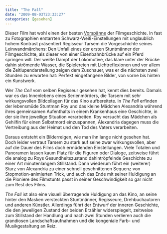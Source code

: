 ```yaml
---
title: "The Fall"
date: "2009-08-03T23:33:27"
categories: [gesehen]
---
```


Dieser Film hat wohl einen der besten [Vorspänne](http://www.artofthetitle.com/2009/01/09/the-fall/) der Filmgeschichte. In fast zu Fotographien erstarrten Schwarz-Weiß-Einstellungen mit unglaublich hohem Kontrast präsentiert Regisseur Tarsem die Vorgeschichte seines Leinwandmärchens: Den Unfall eines der ersten Stuntmänner der Filmgeschichte, als dieser von einer Eisenbahnbrücke auf ein Pferd springen will. Der weiße Dampf der Lokomotive, das klare unter der Brücke dahin strömende Wasser, die Spielereien mit Lichtreflexionen und vor allem die Zeitlupendarstellung zeigen dem Zuschauer, was er die nächsten zwei Stunden zu erwarten hat: Perfekt eingefangene Bilder, von vorne bis hinten ein Kunstwerk.

Wer *The Cell* vom selben Regisseur gesehen hat, kennt dies bereits. Damals war es das Innenlebens eines Serienmörders, die Tarsem mit sehr wirkungsvollen Bildcollagen für das Kino aufbereitete. In *The Fall* erfinden der lebensmüde Stuntman Roy und das kleine Mädchen Alexandria während ihres gemeinsamen Aufenthalts in einem Krankenhaus eine Geschichte, in der sie ihre jeweilige Situation verarbeiten. Roy versucht das Mädchen als Gehilfin für einen Selbstmord einzuspannen, Alexandria dagegen muss die Vertreibung aus der Heimat und den Tod des Vaters verarbeiten.

Daraus entsteht ein Bilderreigen, wie man ihn lange nicht gesehen hat. Doch leider vertraut Tarsem zu stark auf seine zwar wirkungsvollen, aber auf die Dauer des Films doch ermüdenden Einstellungen. Viele Totalen und Panoramen lassen kaum Platz für die Figuren oder Dialoge, zeitweise führt die analog zu Roys Gesundheitszustand dahintröpfelnde Geschichte zu einer Art minutenlangem Stillstand. Dann wiederum führt ein (weiterer) Sturz von Alexandria zu einer schnell geschnittenen Sequenz von Stopmotion-animierten Trick, und auch das Ende mit seiner Huldigung an die Pioniere des Filmstunts passt in seiner Geschwindigkeit so gar nicht zum Rest des Films.

*The Fall* ist also eine visuell überragende Huldigung an das Kino, an seine hinter den Masken versteckten Stuntmänner, Regisseure, Drehbuchautoren und anderen Künstler. Allerdings führt der Entwurf der inneren Geschichte, die den jeweiligen Zustand der beiden Erzähler widerspiegelt, zeitweise zum Stillstand der Handlung und nach zwei Stunden verlieren auch die grandiosen Landschaftsaufnahmen und die kongeniale Farb- und Musikgestaltung an Reiz.
